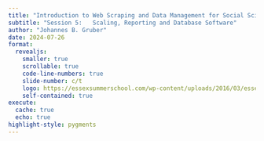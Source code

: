 ```yaml
---
title: "Introduction to Web Scraping and Data Management for Social Scientists"
subtitle: "Session 5:	Scaling, Reporting and Database Software"
author: "Johannes B. Gruber"
date: 2024-07-26
format:
  revealjs:
    smaller: true
    scrollable: true
    code-line-numbers: true
    slide-number: c/t
    logo: https://essexsummerschool.com/wp-content/uploads/2016/03/essex_logo-mobile.svg
    self-contained: true
execute:
  cache: true
  echo: true
highlight-style: pygments
---
```


